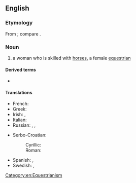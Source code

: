 ==English==

===Etymology===
From {{af|en|horse|woman}}; compare {{m|en|horseman}}.

===Noun===
{{en-noun|horsewomen}}

# a woman who is skilled with [[horse]]s, a female [[equestrian]]

====Derived terms====
* {{l|en|horsewomanship}}

====Translations====
{{trans-top|a female equestrian}}
* French: {{t+|fr|écuyère|f}}
* Greek: {{t+|el|αναβάτρια|f}}
* Irish: {{t|ga|baneachlach|m}}, {{t|ga|banmharcach|m}}
* Italian: {{t+|it|amazzone|f}}
* Russian: {{t+|ru|вса́дница|f}}, {{t+|ru|нае́здница|f}}, {{t+|ru|амазо́нка|f}}
{{trans-mid}}
* Serbo-Croatian:
*: Cyrillic: {{t+|sh|jahàčica|f}}
*: Roman: {{t|sh|јаха̀чица|f}}
* Spanish: {{t+|es|jinete|m|f}}, {{t+|es|amazona|f}}
* Swedish: {{t-check|sv|[[kvinnlig]] [[ryttare]]|c}}<!-- drop links if not [[WT:SOP]] -->, {{t+check|sv|ryttarinna|f}}
{{trans-bottom}}

[[Category:en:Equestrianism]]